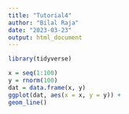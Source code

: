 ```yaml
---
title: "Tutorial4"
author: "Bilal Raja"
date: "2023-03-23"
output: html_document
---
```


```r
library(tidyverse)

x = seq(1:100)
y = rnorm(100)
dat = data.frame(x, y)
ggplot(dat, aes(x = x, y = y)) +
geom_line()

```


